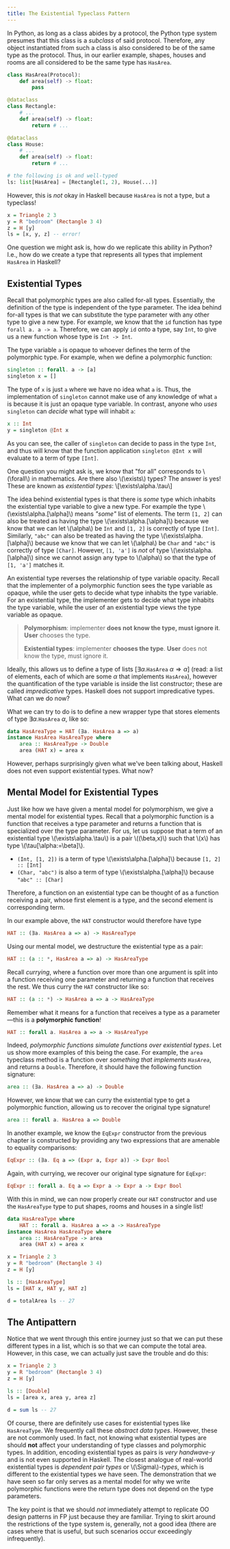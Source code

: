 ```yaml
---
title: The Existential Typeclass Pattern
---
```


In Python, as long as a class abides by a protocol, the Python type system presumes that this class is a _subclass_ of said protocol. Therefore, any object instantiated from such a class is also considered to be of the same type as the protocol. Thus, in our earlier example, shapes, houses and rooms are all considered to be the same type has `HasArea`.

```python
class HasArea(Protocol):
    def area(self) -> float:
        pass

@dataclass
class Rectangle:
    # ...
    def area(self) -> float:
        return # ...

@dataclass
class House:
    # ...
    def area(self) -> float:
        return # ...

# the following is ok and well-typed
ls: list[HasArea] = [Rectangle(1, 2), House(...)]
```

However, this is _not_ okay in Haskell because `HasArea` is not a type, but a typeclass!

```haskell
x = Triangle 2 3
y = R "bedroom" (Rectangle 3 4)
z = H [y]
ls = [x, y, z] -- error!
```

One question we might ask is, how do we replicate this ability in Python? I.e., how do we create a type that represents all types that implement `HasArea` in Haskell?

## Existential Types
Recall that polymorphic types are also called for-all types. Essentially, the definition of the type is independent of the type parameter. The idea behind for-all types is that we can substitute the type parameter with any other type to give a new type. For example, we know that the `id` function has type `forall a. a -> a`. Therefore, we can apply `id` onto a type, say `Int`, to give us a new function whose type is `Int -> Int`.

The type variable `a` is opaque to whoever defines the term of the polymorphic type. For example, when we define a polymorphic function:

```haskell
singleton :: forall. a -> [a]
singleton x = []
```
The type of `x` is just `a` where we have no idea what `a` is. Thus, the implementation of `singleton` cannot make use of any knowledge of what `a` is because it is just an opaque type variable. In contrast, anyone who _uses_ `singleton` can _decide_ what type will inhabit `a`:

```haskell
x :: Int
y = singleton @Int x
```
As you can see, the caller of `singleton` can decide to pass in the type `Int`, and thus will know that the function application `singleton @Int x` will evaluate to a term of type `[Int]`.

One question you might ask is, we know that "for all" corresponds to \\(\forall\\) in mathematics. Are there also \\(\exists\\) types? The answer is yes! These are known as _existential types_:
\\[\exists\alpha.\tau\\]

The idea behind existential types is that there is _some_ type which inhabits the existential type variable to give a new type. For example the type \\(\exists\alpha.[\alpha]\\) means _"some"_ list of elements. The term `[1, 2]` can also be treated as having the type \\(\exists\alpha.[\alpha]\\) because we know that we can let \\(\alpha\\) be `Int` and `[1, 2]` is correctly of type `[Int]`. Similarly, `"abc"` can also be treated as having the type \\(\exists\alpha.[\alpha]\\) because we know that we can let \\(\alpha\\) be `Char` and `"abc"` is correctly of type `[Char]`. However, `[1, 'a']` is _not_ of type \\(\exists\alpha.[\alpha]\\) since we cannot assign any type to \\(\alpha\\) so that the type of `[1, 'a']` matches it.

An existential type reverses the relationship of type variable opacity. Recall that the implementer of a polymorphic function sees the type variable as opaque, while the user gets to decide what type inhabits the type variable. For an existential type, the implementer gets to decide what type inhabits the type variable, while the user of an existential type views the type variable as opaque.

> **Polymorphism**: implementer **does not know the type, must ignore it**. **User** chooses the type.
>
> **Existential types**: implementer **chooses the type**. **User** does not know the type, must ignore it.

Ideally, this allows us to define a type of lists $[\exists\alpha.\mathtt{HasArea}~\alpha\Rightarrow\alpha]$ (read: a list of elements, each of which are some $\alpha$ that implements `HasArea`), however the quantification of the type variable is inside the list constructor; these are called _impredicative_ types. Haskell does not support impredicative types. What can we do now?

What we can try to do is to define a new wrapper type that stores elements of type $\exists\alpha.\mathtt{HasArea}~\alpha$, like so:

```haskell
data HasAreaType = HAT (∃a. HasArea a => a)
instance HasArea HasAreaType where
    area :: HasAreaType -> Double
    area (HAT x) = area x
```
However, perhaps surprisingly given what we've been talking about, Haskell does not even support existential types. What now?

## Mental Model for Existential Types

Just like how we have given a mental model for polymorphism, we give a mental model for existential types. Recall that a polymorphic function is a function that receives a type parameter and returns a function that is specialized over the type parameter. For us, let us suppose that a term of an existential type \\(\exists\alpha.\tau\\) is a pair \\((\beta,x)\\) such that \\(x\\) has type \\(\tau[\alpha:=\beta]\\).

- `(Int, [1, 2])` is a term of type \\(\exists\alpha.[\alpha]\\) because `[1, 2] :: [Int]`
- `(Char, "abc")` is also a term of type \\(\exists\alpha.[\alpha]\\) because `"abc" :: [Char]`

Therefore, a function on an existential type can be thought of as a function receiving a pair, whose first element is a type, and the second element is corresponding term. 

In our example above, the `HAT` constructor would therefore have type

```haskell
HAT :: (∃a. HasArea a => a) -> HasAreaType
```
Using our mental model, we destructure the existential type as a pair:
```haskell
HAT :: (a :: *, HasArea a => a) -> HasAreaType
```
Recall _currying_, where a function over more than one argument is split into a function receiving one parameter and returning a function that receives the rest. We thus curry the `HAT` constructor like so:
```haskell
HAT :: (a :: *) -> HasArea a => a -> HasAreaType
```
Remember what it means for a function that receives a type as a parameter&mdash;this is a **polymorphic function**!
```haskell
HAT :: forall a. HasArea a => a -> HasAreaType
```
Indeed, _polymorphic functions simulate functions over existential types_. Let us show more examples of this being the case. For example, the `area` typeclass method is a function over _something that implements `HasArea`_, and returns a `Double`. Therefore, it should have the following function signature:
```haskell
area :: (∃a. HasArea a => a) -> Double
```
However, we know that we can curry the existential type to get a polymorphic function, allowing us to recover the original type signature!
```haskell
area :: forall a. HasArea a => Double
```

In another example, we know the `EqExpr` constructor from the previous chapter is constructed by providing any two expressions that are amenable to equality comparisons:
```haskell
EqExpr :: (∃a. Eq a => (Expr a, Expr a)) -> Expr Bool
```
Again, with currying, we recover our original type signature for `EqExpr`:
```haskell
EqExpr :: forall a. Eq a => Expr a -> Expr a -> Expr Bool
```

With this in mind, we can now properly create our `HAT` constructor and use the `HasAreaType` type to put shapes, rooms and houses in a single list!

```haskell
data HasAreaType where
    HAT :: forall a. HasArea a => a -> HasAreaType
instance HasArea HasAreaType where
    area :: HasAreaType -> area
    area (HAT x) = area x

x = Triangle 2 3
y = R "bedroom" (Rectangle 3 4)
z = H [y]

ls :: [HasAreaType]
ls = [HAT x, HAT y, HAT z]

d = totalArea ls -- 27
```

## The Antipattern

Notice that we went through this entire journey just so that we can put these different types in a list, which is so that we can compute the total area. However, in this case, we can actually just save the trouble and do this:

```haskell
x = Triangle 2 3
y = R "bedroom" (Rectangle 3 4)
z = H [y]

ls :: [Double]
ls = [area x, area y, area z]

d = sum ls -- 27
```

Of course, there are definitely use cases for existential types like `HasAreaType`. We frequently call these _abstract data types_. However, these are not commonly used. In fact, not knowing what existential types are should **not** affect your understanding of type classes and polymorphic types. In addition, encoding existential types as pairs is _very handwave-y_ and is not even supported in Haskell. The closest analogue of real-world existential types is _dependent pair types_ or \\(\Sigma\\)-_types_, which is different to the existential types we have seen. The demonstration that we have seen so far only serves as a mental model for why we write polymorphic functions were the return type does not depend on the type parameters.

The key point is that we should _not_ immediately attempt to replicate OO design patterns in FP just because they are familiar. Trying to skirt around the restrictions of the type system is, generally, not a good idea (there are cases where that is useful, but such scenarios occur exceedingly infrequently). 
